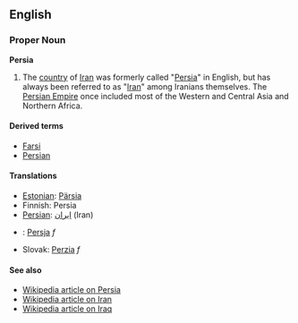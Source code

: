 ==English==
===Proper Noun===
'''Persia'''

#The [[country]] of [[Iran]] was formerly called "[[Persia]]" in English, but has always been referred to as "[[Iran]]" among Iranians themselves. The [[Persian Empire]] once included most of the Western and Central Asia and Northern Africa.


==== Derived terms====
*[[Farsi]]
*[[Persian]]

==== Translations ====
*[[Estonian]]: [[Pärsia]]
*Finnish: Persia
*[[Persian]]: [[ايران]]  (Iran)
*{{pl}}: [[Persja]] ''f''
*Slovak: [[Perzia]] ''f''

====See also====
*[[w:Persia|Wikipedia article on Persia]]
*[[w:Iran|Wikipedia article on Iran]]
*[[w:Iraq|Wikipedia article on Iraq]]